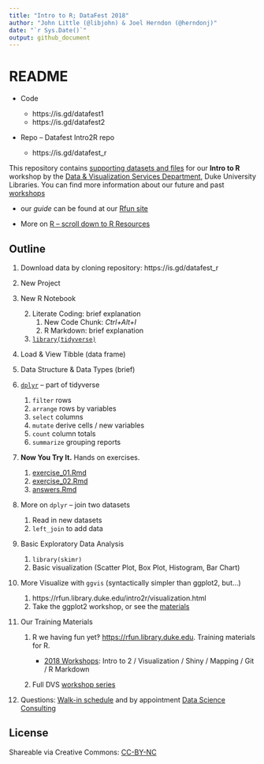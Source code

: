 ```yaml
---
title: "Intro to R; DataFest 2018"
author: "John Little (@libjohn) & Joel Herndon (@herndonj)"
date: "`r Sys.Date()`"
output: github_document
---
```

README
======

- Code

    - https://is.gd/datafest1
    - https://is.gd/datafest2
    
- Repo -- Datafest Intro2R repo 

    - https://is.gd/datafest_r

This repository contains [supporting datasets and files](https://rfun.library.duke.edu/intro2r/) for our **Intro to R** workshop by the [Data & Visualization Services Department](http://library.duke.edu/data), Duke University Libraries. You can find more information about our future and past [workshops](http://library.duke.edu/data/news)

-   our *guide* can be found at our [Rfun site](https://rfun.library.duke.edu/intro2r/)

- More on [R -- scroll down to R Resources](https://library.duke.edu/data/guides)

Outline
-------

1. Download data by cloning repository:  https://is.gd/datafest_r
1.  New Project
1.  New R Notebook

    2.  Literate Coding: brief explanation
        1.  New Code Chunk: *Ctrl+Alt+I*
        2.  R Markdown: brief explanation
    3.  [`library(tidyverse)`](https://tidyverse.org)

2.  Load & View Tibble (data frame)

3.  Data Structure & Data Types (brief)

4.  [`dplyr`](http://dplyr.tidyverse.org/) -- part of tidyverse

    1.  `filter` rows
    2.  `arrange` rows by variables
    3.  `select` columns
    4.  `mutate` derive cells / new variables
    5.  `count` column totals
    6.  `summarize` grouping reports

5.  **Now You Try It.** Hands on exercises.

    1.  [exercise\_01.Rmd](exercise_01.Rmd)
    2.  [exercise\_02.Rmd](exercise_02.Rmd)
    3.  [answers.Rmd](answers.Rmd)

5.  More on `dplyr` -- join two datasets

    1. Read in new datasets
    5. `left_join` to add data


5.  Basic Exploratory Data Analysis

    1. `library(skimr)`
    2. Basic visualization (Scatter Plot, Box Plot, Histogram, Bar Chart)
    
7.  More Visualize with `ggvis` (syntactically simpler than ggplot2, but...)

    1. https://rfun.library.duke.edu/intro2r/visualization.html
    1. Take the ggplot2 workshop, or see the [materials](https://github.com/data-and-visualization/ggplot2-S18)



9.  Our Training Materials

    1.  R we having fun yet‽ <https://rfun.library.duke.edu>.  Training materials for R.
    
        - [2018 Workshops](http://rfun.library.duke.edu/2017/11/30/tidyverse-workshops-coming-in-january/):  Intro to 2 / Visualization / Shiny / Mapping / Git / R Markdown
        
    2.  Full DVS [workshop series](https://library.duke.edu/data/news/past-workshops)

10. Questions: [Walk-in schedule](https://library.duke.edu/data/about/schedule) and by appointment [Data Science Consulting](https://library.duke.edu/data/about)

License
-------

Shareable via Creative Commons: [CC-BY-NC](https://creativecommons.org/licenses/by-nc/4.0/)

